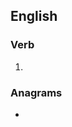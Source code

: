 {{also|immigrâtes}}
==English==

===Verb===
{{head|en|verb form}}

# {{en-third-person singular of|immigrate}}

===Anagrams===
* {{anagrams|en|a=aegiimmrst|mismigrate}}